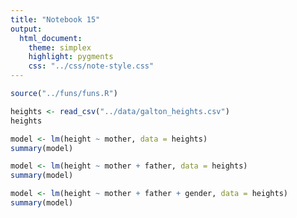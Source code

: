```yaml
---
title: "Notebook 15"
output:
  html_document:
    theme: simplex
    highlight: pygments
    css: "../css/note-style.css"
---
```


```r
source("../funs/funs.R")
```

```r
heights <- read_csv("../data/galton_heights.csv")
heights
```


```r
model <- lm(height ~ mother, data = heights)
summary(model)
```


```r
model <- lm(height ~ mother + father, data = heights)
summary(model)
```


```r
model <- lm(height ~ mother + father + gender, data = heights)
summary(model)
```





